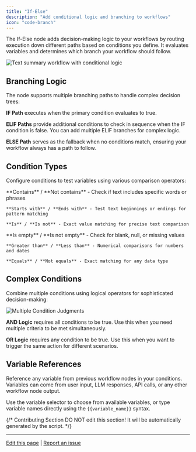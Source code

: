 ```yaml
---
title: "If-Else"
description: "Add conditional logic and branching to workflows"
icon: "code-branch"
---
```


The If-Else node adds decision-making logic to your workflows by routing execution down different paths based on conditions you define. It evaluates variables and determines which branch your workflow should follow.

<Frame caption="If-Else conditional branching example">
  <img src="https://assets-docs.dify.ai/dify-enterprise-mintlify/en/guides/workflow/node/d26ffff1b2ad0989d46e80d6812cf2e7.png" alt="Text summary workflow with conditional logic" />
</Frame>

## Branching Logic

The node supports multiple branching paths to handle complex decision trees:

**IF Path** executes when the primary condition evaluates to true.

**ELIF Paths** provide additional conditions to check in sequence when the IF condition is false. You can add multiple ELIF branches for complex logic.

**ELSE Path** serves as the fallback when no conditions match, ensuring your workflow always has a path to follow.

## Condition Types

Configure conditions to test variables using various comparison operators:

<Tabs>
  <Tab title="Text Operations">
    **Contains** / **Not contains** - Check if text includes specific words or phrases
    
    **Starts with** / **Ends with** - Test text beginnings or endings for pattern matching
    
    **Is** / **Is not** - Exact value matching for precise text comparison
  </Tab>
  
  <Tab title="Value Checks">
    **Is empty** / **Is not empty** - Check for blank, null, or missing values
    
    **Greater than** / **Less than** - Numerical comparisons for numbers and dates
    
    **Equals** / **Not equals** - Exact matching for any data type
  </Tab>
</Tabs>

## Complex Conditions

Combine multiple conditions using logical operators for sophisticated decision-making:

<Frame caption="Complex condition configuration with AND/OR logic">
  <img src="https://assets-docs.dify.ai/dify-enterprise-mintlify/en/guides/workflow/node/0b71ee7363e07298348e0c81e63481b0.png" alt="Multiple Condition Judgments" />
</Frame>

**AND Logic** requires all conditions to be true. Use this when you need multiple criteria to be met simultaneously.

**OR Logic** requires any condition to be true. Use this when you want to trigger the same action for different scenarios.

## Variable References

Reference any variable from previous workflow nodes in your conditions. Variables can come from user input, LLM responses, API calls, or any other workflow node output.

Use the variable selector to choose from available variables, or type variable names directly using the `{{variable_name}}` syntax.

{/*
Contributing Section
DO NOT edit this section!
It will be automatically generated by the script.
*/}

---

[Edit this page](https://github.com/langgenius/dify-docs/edit/main/en/documentation/pages/nodes/ifelse.mdx) | [Report an issue](https://github.com/langgenius/dify-docs/issues/new?template=docs.yml)

